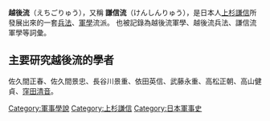 
'''越後流'''（えちごりゅう），又稱 '''謙信流'''（けんしんりゅう），是日本人[[上杉謙信|上杉謙信]]所發展出來的一套[[兵法|兵法]]、[[軍學|軍學]]流派。
也被記錄為越後流軍學、越後流兵法、謙信流軍學等詞彙。

== 主要研究越後流的學者 ==
佐久間正春、佐久間景忠、長谷川景重、依田英信、武藤永重、高松正朝、高山健貞、[[窪田清音|窪田清音]]。


[[Category:軍事學說|Category:軍事學說]]
[[Category:上杉謙信|Category:上杉謙信]]
[[Category:日本軍事史|Category:日本軍事史]]